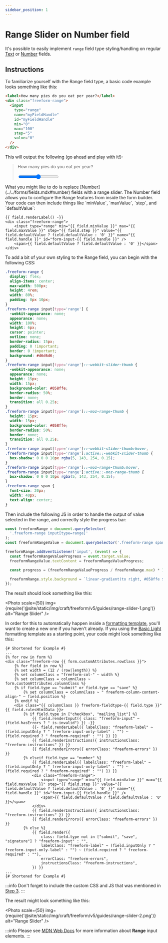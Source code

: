```yaml
---
sidebar_position: 1
---
```



# Range Slider on Number field

It's possible to easily implement `range` field type styling/handling on regular [Text](../../forms/fields.mdx#text) or [Number](../../forms/fields.mdx#number) fields.

## Instructions

<VerticalStepWrapper>
<StepMarkdown>
To familiarize yourself with the Range field type, a basic code example looks something like this:

```html showLineNumbers
<label>How many pies do you eat per year?</label>
<div class="freeform-range">
  <input
    type="range"
    name="myFieldHandle"
    id="myFieldHandle"
    min="0"
    max="100"
    step="5"
    value="0"
  />
</div>
```

This will output the following (go ahead and play with it!):

<blockquote className="text-sm font-italic rounded-md p-4 mb-7 form-styling">
  <p className="text-blue-500 mb-2">How many pies do you eat per year?</p>
  <input
    type="range"
    min="0"
    max="100"
    step="5"
    defaultValue="0"
    class="w-full h-2 bg-gray-200 rounded-lg appearance-none cursor-pointer dark:bg-gray-700"
  />
</blockquote>

</StepMarkdown>
<StepMarkdown>
What you might like to do is replace [Number](../../forms/fields.mdx#number) fields with a range slider. The Number field allows you to configure the Range features from inside the form builder. Your code can then include things like `minValue`, `maxValue`, `step`, and `defaultValue`:

```twig showLineNumbers
{{ field.renderLabel() -}}
<div class="freeform-range">
    <input type="range" min="{{ field.minValue }}" max="{{ field.maxValue }}" step="{{ field.step }}" value="{{ field.defaultValue ? field.defaultValue : '0' }}" name="{{ field.handle }}" id="form-input-{{ field.handle }}" />
    <span>{{ field.defaultValue ? field.defaultValue : '0' }}</span>
</div>
```

</StepMarkdown>
<StepMarkdown>
To add a bit of your own styling to the Range field, you can begin with the following CSS:

```css showLineNumbers
.freeform-range {
  display: flex;
  align-items: center;
  max-width: 500px;
  height: 4rem;
  width: 80%;
  padding: 0px 10px;
}
.freeform-range input[type='range'] {
  -webkit-appearance: none;
  appearance: none;
  width: 100%;
  height: 6px;
  cursor: pointer;
  outline: none;
  border-radius: 15px;
  padding: 0 !important;
  border: 0 !important;
  background: #d6d6d6;
}
.freeform-range input[type='range']::-webkit-slider-thumb {
  -webkit-appearance: none;
  appearance: none;
  height: 15px;
  width: 15px;
  background-color: #058ffe;
  border-radius: 50%;
  border: none;
  transition: all 0.25s;
}
.freeform-range input[type='range']::-moz-range-thumb {
  height: 15px;
  width: 15px;
  background-color: #058ffe;
  border-radius: 50%;
  border: none;
  transition: all 0.25s;
}
.freeform-range input[type='range']::-webkit-slider-thumb:hover,
.freeform-range input[type='range']:active::-webkit-slider-thumb {
  box-shadow: 0 0 0 10px rgba(5, 143, 254, 0.15);
}
.freeform-range input[type='range']::-moz-range-thumb:hover,
.freeform-range input[type='range']:active::-moz-range-thumb {
  box-shadow: 0 0 0 10px rgba(5, 143, 254, 0.15);
}
.freeform-range span {
  font-size: 20px;
  width: 40px;
  text-align: center;
}
```

Then include the following JS in order to handle the output of value selected in the range, and correctly style the progress bar:

```js showLineNumbers
const freeformRange = document.querySelector(
  '.freeform-range input[type=range]'
);
const freeformRangeValue = document.querySelector('.freeform-range span');

freeformRange.addEventListener('input', (event) => {
  const freeformRangeValueProgress = event.target.value;
  freeformRangeValue.textContent = freeformRangeValueProgress;

  const progress = (freeformRangeValueProgress / freeformRange.max) * 100;

  freeformRange.style.background = `linear-gradient(to right, #058ffe ${progress}%, #d6d6d6 ${progress}%)`;
});
```

The result should look something like this:

<Photo
  scale={50}
  img={require('@site/static/img/craft/freeform/v5/guides/range-slider-1.png')}
  alt="Range Slider"
/>

</StepMarkdown>
<StepMarkdown>

In order for this to automatically happen inside a [formatting template](../../templates/formatting/index.mdx), you'll want to create a new one if you haven't already. If you using the [Basic Light](../../templates/formatting/basic-light.mdx) formatting template as a starting point, your code might look something like this:

```twig {18-25} showLineNumbers
{# Shortened for Example #}
...
{% for row in form %}
<div class="freeform-row {{ form.customAttributes.rowClass }}">
    {% for field in row %}
    {% set width = (12 / (row|length)) %}
    {% set columnClass = "freeform-col-" ~ width %}
    {% set columnClass = columnClass ~ form.customAttributes.columnClass %}
    {% if field.type == "submit" or field.type == "save" %}
        {% set columnClass = columnClass ~ " freeform-column-content-align-" ~ field.position %}
    {% endif %}
    <div class="{{ columnClass }} freeform-fieldtype-{{ field.type }}"{{ field.rulesHtmlData }}>
        {% if field.type in ["checkbox", "mailing_list"] %}
            {{ field.renderInput({ class: "freeform-input" ~ (field.hasErrors ? " is-invalid") }) -}}
            {{- field.renderLabel({ labelClass: "freeform-label" ~ (field.inputOnly ? " freeform-input-only-label" : "") ~ (field.required ? " freeform-required" : "") }) }}
            {{ field.renderInstructions({ instructionsClass: "freeform-instructions" }) }}
            {{ field.renderErrors({ errorClass: "freeform-errors" }) }}
        {% elseif field.type == "number" %}
            {{ field.renderLabel({ labelClass: "freeform-label" ~ (field.inputOnly ? " freeform-input-only-label" : "") ~ (field.required ? " freeform-required" : "") }) }}
            <div class="freeform-range">
                <input type="range" min="{{ field.minValue }}" max="{{ field.maxValue }}" step="{{ field.step }}" value="{{ field.defaultValue ? field.defaultValue : '0' }}" name="{{ field.handle }}" id="form-input-{{ field.handle }}" />
                <span>{{ field.defaultValue ? field.defaultValue : '0' }}</span>
            </div>
            {{ field.renderInstructions({ instructionsClass: "freeform-instructions" }) }}
            {{ field.renderErrors({ errorClass: "freeform-errors" }) }}
        {% else %}
            {{ field.render({
                class: field.type not in ["submit", "save", "signature"] ? "freeform-input" : "",
                labelClass: "freeform-label" ~ (field.inputOnly ? " freeform-input-only-label" : "") ~ (field.required ? " freeform-required" : ""),
                errorClass: "freeform-errors",
                instructionsClass: "freeform-instructions",
            }) }}
...
{# Shortened for Example #}
```

:::info
Don't forget to include the custom CSS and JS that was mentioned in [Step 3](#step3).
:::

The result might look something like this:

<Photo
  scale={50}
  img={require('@site/static/img/craft/freeform/v5/guides/range-slider-2.png')}
  alt="Range Slider"
/>

</StepMarkdown>

</VerticalStepWrapper>

:::info
Please see [MDN Web Docs](https://developer.mozilla.org/en-US/docs/Web/HTML/Element/input/range) for more information about **Range** input elements.
:::
